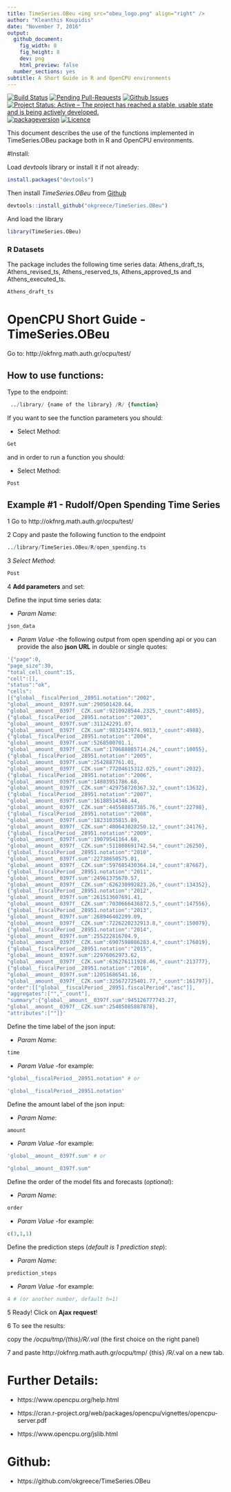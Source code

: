 ```yaml
---
title: TimeSeries.OBeu <img src="obeu_logo.png" align="right" />
author: "Kleanthis Koupidis"
date: "November 7, 2016"
output:
  github_document:
    fig_width: 8
    fig_height: 8
    dev: png
    html_preview: false
  number_sections: yes
subtitle: A Short Guide in R and OpenCPU environments
---
```


[![Build Status](https://travis-ci.org/okgreece/TimeSeries.OBeu.svg?branch=master)](https://travis-ci.org/okgreece/TimeSeries.OBeu)
[![Pending Pull-Requests](http://githubbadges.herokuapp.com/okgreece/TimeSeries.OBeu/pulls.svg)](https://github.com/okgreece/TimeSeries.OBeu/pulls)
[![Github Issues](http://githubbadges.herokuapp.com/okgreece/TimeSeries.OBeu/issues.svg)](https://github.com/okgreece/TimeSeries.OBeu/issues)
[![Project Status: Active – The project has reached a stable, usable state and is being actively developed.](http://www.repostatus.org/badges/latest/active.svg)](http://www.repostatus.org/#active)
[![packageversion](https://img.shields.io/badge/Package%20version-1.1.5-orange.svg?style=flat-square)](commits/master)
[![Licence](https://img.shields.io/badge/licence-GPL--2-blue.svg)](https://www.gnu.org/licenses/old-licenses/gpl-2.0.html)

This document describes the use of the functions implemented in TimeSeries.OBeu package both in R and OpenCPU
environments. 


#Install:

Load *devtools* library or install it if not already:

```r
install.packages("devtools")
```

Then install *TimeSeries.OBeu* from [Github](https://github.com/okgreece/TimeSeries.OBeu)

```r
devtools::install_github("okgreece/TimeSeries.OBeu")
```

And load the library

```r
library(TimeSeries.OBeu)
```

### R Datasets

The package includes the following time series data: Athens_draft_ts, Athens_revised_ts, Athens_reserved_ts, Athens_approved_ts and Athens_executed_ts.

```r
Athens_draft_ts
```


# OpenCPU Short Guide - TimeSeries.OBeu

Go to: http://okfnrg.math.auth.gr/ocpu/test/

## How to use functions:

Type to the endpoint:

```r
 ../library/ {name of the library} /R/ {function}
```

If you want to see the function parameters you should: 

+ Select Method:
```r
Get
```

and in order to run a function you should:

+ Select Method:
```r
Post
```


## Example #1 - Rudolf/Open Spending Time Series

1 Go to http://okfnrg.math.auth.gr/ocpu/test/

2 Copy and paste the following function to the endpoint 
```r
../library/TimeSeries.OBeu/R/open_spending.ts
```

3 *Select Method*:
```r
Post
```

4 **Add parameters** and set:

Define the input time series data:

+ *Param Name*:
 
```r
json_data
```

+ *Param Value* -the following output from open spending api or you can provide the also **json URL** in double or single quotes:
```r
'{"page":0,
"page_size":30,
"total_cell_count":15,
"cell":[],
"status":"ok",
"cells":
[{"global__fiscalPeriod__28951.notation":"2002",
"global__amount__0397f.sum":290501420.64,
"global__amount__0397f__CZK.sum":9210928544.2325,"_count":4805},
{"global__fiscalPeriod__28951.notation":"2003",
"global__amount__0397f.sum":311242291.07,
"global__amount__0397f__CZK.sum":9832143974.9013,"_count":4988},
{"global__fiscalPeriod__28951.notation":"2004",
"global__amount__0397f.sum":5268500701.1,
"global__amount__0397f__CZK.sum":170688885714.24,"_count":10055},
{"global__fiscalPeriod__28951.notation":"2005",
"global__amount__0397f.sum":2542887761.01,
"global__amount__0397f__CZK.sum":77204615312.025,"_count":2032},
{"global__fiscalPeriod__28951.notation":"2006",
"global__amount__0397f.sum":14803951786.68,
"global__amount__0397f__CZK.sum":429758720367.32,"_count":13632},
{"global__fiscalPeriod__28951.notation":"2007",
"global__amount__0397f.sum":16188514346.44,
"global__amount__0397f__CZK.sum":445588857385.76,"_count":22798},
{"global__fiscalPeriod__28951.notation":"2008",
"global__amount__0397f.sum":18231035815.89,
"global__amount__0397f__CZK.sum":480643028250.12,"_count":24176},
{"global__fiscalPeriod__28951.notation":"2009",
"global__amount__0397f.sum":19079541164.68,
"global__amount__0397f__CZK.sum":511808691742.54,"_count":26250},
{"global__fiscalPeriod__28951.notation":"2010",
"global__amount__0397f.sum":22738650575.01,
"global__amount__0397f__CZK.sum":597685430364.14,"_count":87667},
{"global__fiscalPeriod__28951.notation":"2011",
"global__amount__0397f.sum":24961375670.57,
"global__amount__0397f__CZK.sum":626230992823.26,"_count":134352},
{"global__fiscalPeriod__28951.notation":"2012",
"global__amount__0397f.sum":261513607691.41,
"global__amount__0397f__CZK.sum":7030666436872.5,"_count":147556},
{"global__fiscalPeriod__28951.notation":"2013",
"global__amount__0397f.sum":268946402299.09,
"global__amount__0397f__CZK.sum":7226220232913.8,"_count":150079},
{"global__fiscalPeriod__28951.notation":"2014",
"global__amount__0397f.sum":255222816704.9,
"global__amount__0397f__CZK.sum":6907598086283.4,"_count":176019},
{"global__fiscalPeriod__28951.notation":"2015",
"global__amount__0397f.sum":22976062973.62,
"global__amount__0397f__CZK.sum":636276111928.46,"_count":213777},
{"global__fiscalPeriod__28951.notation":"2016",
"global__amount__0397f.sum":12051686541.16,
"global__amount__0397f__CZK.sum":325672725401.77,"_count":161797}],
"order":[["global__fiscalPeriod__28951.fiscalPeriod","asc"]],
"aggregates":["","_count"],
"summary":{"global__amount__0397f.sum":945126777743.27,
"global__amount__0397f__CZK.sum":25485085887878},
"attributes":[""]}'
```

Define the time label of the json input:

+ *Param Name*: 
```r
time
```

+ *Param Value* -for example: 
```r
"global__fiscalPeriod__28951.notation" # or

'global__fiscalPeriod__28951.notation'
```

Define the amount label of the json input:

+ *Param Name*: 
```r
amount
```

+ *Param Value* -for example:
```r
'global__amount__0397f.sum' # or

"global__amount__0397f.sum"
```

Define the order of the model fits and forecasts (*optional*):

+ *Param Name*: 
```r
order
```

+ *Param Value* -for example: 
```r
c(3,1,1)
```

Define the prediction steps (*default is 1 prediction step*):

+ *Param Name*: 
```r
prediction_steps
```

+ *Param Value* -for example:
```r
4 # (or another number, default h=1)
```

5 Ready! Click on **Ajax request**!

6 To see the results: 

copy the */ocpu/tmp/{this}/R/.val* (the first choice on the right panel)

7 and paste http://okfnrg.math.auth.gr/ocpu/tmp/ {this} /R/.val on a new tab.

# Further Details:

+ https://www.opencpu.org/help.html

+ https://cran.r-project.org/web/packages/opencpu/vignettes/opencpu-server.pdf

+ https://www.opencpu.org/jslib.html

# Github:

+ https://github.com/okgreece/TimeSeries.OBeu